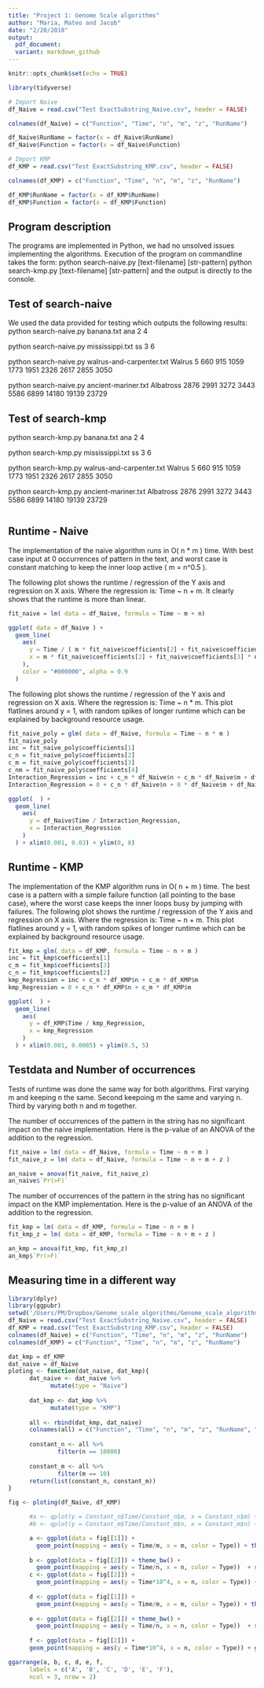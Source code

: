 ```yaml
---
title: "Project 1: Genome Scale algorithms"
author: "Maria, Mateo and Jacob"
date: "2/20/2018"
output:
  pdf_document:
  variant: markdown_github
---
```


```r
knitr::opts_chunk$set(echo = TRUE)

library(tidyverse)

```


```r

# Import Naive
df_Naive = read.csv("Test ExactSubstring_Naive.csv", header = FALSE)

colnames(df_Naive) = c("Function", "Time", "n", "m", "z", "RunName")

df_Naive$RunName = factor(x = df_Naive$RunName)
df_Naive$Function = factor(x = df_Naive$Function)

# Import KMP
df_KMP = read.csv("Test ExactSubstring_KMP.csv", header = FALSE)

colnames(df_KMP) = c("Function", "Time", "n", "m", "z", "RunName")

df_KMP$RunName = factor(x = df_KMP$RunName)
df_KMP$Function = factor(x = df_KMP$Function)

```

## Program description

The programs are implemented in Python, we had no unsolved issues implementing the algorithms.
Execution of the program on commandline takes the form:
  python search-naive.py [text-filename] [str-pattern]
  python search-kmp.py [text-filename] [str-pattern]
and the output is directly to the console.

## Test of search-naive
We used the data provided for testing which outputs the following results:
python search-naive.py banana.txt ana
2 4

python search-naive.py mississippi.txt ss
3 6
 
python search-naive.py walrus-and-carpenter.txt Walrus
5 660 915 1059 1773 1951 2326 2617 2855 3050

python search-naive.py ancient-mariner.txt Albatross
2876 2991 3272 3443 5586 6899 14180 19139 23729

## Test of search-kmp
python search-kmp.py banana.txt ana
2 4

python search-kmp.py mississippi.txt ss
3 6
 
python search-kmp.py walrus-and-carpenter.txt Walrus
5 660 915 1059 1773 1951 2326 2617 2855 3050

python search-kmp.py ancient-mariner.txt Albatross
2876 2991 3272 3443 5586 6899 14180 19139 23729

```r


```

## Runtime - Naive

The implementation of the naive algorithm runs in O( n * m ) time. With best case input at 0 occurrences of pattern in the text, and worst case is constant matching to keep the inner loop active ( m = n^0.5 ).

The following plot shows the runtime / regression of the Y axis and regression on X axis. Where the regression is: Time ~ n + m.
It clearly shows that the runtime is more than linear.

```r

fit_naive = lm( data = df_Naive, formula = Time ~ m + n)

ggplot( data = df_Naive ) +
  geom_line( 
    aes( 
      y = Time / ( m * fit_naive$coefficients[2] + fit_naive$coefficients[3] * n ), 
      x = m * fit_naive$coefficients[2] + fit_naive$coefficients[3] * n + fit_naive$coefficients[1] 
    ), 
    color = "#000000", alpha = 0.9 
  ) 

```

The following plot shows the runtime / regression of the Y axis and regression on X axis. Where the regression is: Time ~ n * m.
This plot flatlines around y = 1, with random spikes of longer runtime which can be explained by background resource usage.

```r

fit_naive_poly = glm( data = df_Naive, formula = Time ~ n * m )
fit_naive_poly
inc = fit_naive_poly$coefficients[1]
c_n = fit_naive_poly$coefficients[2]
c_m = fit_naive_poly$coefficients[3]
c_nm = fit_naive_poly$coefficients[4]
Interaction_Regression = inc + c_n * df_Naive$n + c_m * df_Naive$m + df_Naive$n * df_Naive$m * c_nm
Interaction_Regression = 0 + c_n * df_Naive$n + 0 * df_Naive$m + df_Naive$n * df_Naive$m * c_nm

ggplot(  ) +
  geom_line( 
    aes( 
      y = df_Naive$Time / Interaction_Regression, 
      x = Interaction_Regression
    )
  ) + xlim(0.001, 0.03) + ylim(0, 8)


```

## Runtime - KMP

The implementation of the KMP algorithm runs in O( n + m ) time. The best case is a pattern with a simple failure function (all pointing to the base case), where the worst case keeps the inner loops busy by jumping with failures.
The following plot shows the runtime / regression of the Y axis and regression on X axis. Where the regression is: Time ~ n + m.
This plot flatlines around y = 1, with random spikes of longer runtime which can be explained by background resource usage.


```r

fit_kmp = glm( data = df_KMP, formula = Time ~ n + m )
inc = fit_kmp$coefficients[1]
c_m = fit_kmp$coefficients[3]
c_n = fit_kmp$coefficients[2]
kmp_Regression = inc + c_n * df_KMP$n + c_m * df_KMP$m
kmp_Regression = 0 + c_n * df_KMP$n + c_m * df_KMP$m

ggplot(  ) +
  geom_line( 
    aes( 
      y = df_KMP$Time / kmp_Regression, 
      x = kmp_Regression
    )
  ) + xlim(0.001, 0.0085) + ylim(0.5, 5)

```

## Testdata and Number of occurrences

Tests of runtime was done the same way for both algorithms.
First varying m and keeping n the same.
Second keepoing m the same and varying n.
Third by varying both n and m together.

The number of occurrences of the pattern in the string has no significant impact on the naive implementation.
Here is the p-value of an ANOVA of the addition to the regression.

```r

fit_naive = lm( data = df_Naive, formula = Time ~ n + m )
fit_naive_z = lm( data = df_Naive, formula = Time ~ n + m + z )

an_naive = anova(fit_naive, fit_naive_z)
an_naive$`Pr(>F)`

```

The number of occurrences of the pattern in the string has no significant impact on the KMP implementation.
Here is the p-value of an ANOVA of the addition to the regression.

```r

fit_kmp = lm( data = df_KMP, formula = Time ~ n + m )
fit_kmp_z = lm( data = df_KMP, formula = Time ~ n + m + z )

an_kmp = anova(fit_kmp, fit_kmp_z)
an_kmp$`Pr(>F)`

```

## Measuring time in a different way
```r
library(dplyr)
library(ggpubr)
setwd('/Users/PM/Dropbox/Genome_scale_algorithms/Genome_scale_algorithms/Project1')
df_Naive = read.csv("Test ExactSubstring_Naive.csv", header = FALSE)
df_KMP = read.csv("Test ExactSubstring_KMP.csv", header = FALSE)
colnames(df_Naive) = c("Function", "Time", "n", "m", "z", "RunName")
colnames(df_KMP) = c("Function", "Time", "n", "m", "z", "RunName")

dat_kmp = df_KMP 
dat_naive = df_Naive
ploting <- function(dat_naive, dat_kmp){
      dat_naive <- dat_naive %>%
            mutate(type = "Naive")
    
      dat_kmp <- dat_kmp %>%
            mutate(type = "KMP")
      
      all <- rbind(dat_kmp, dat_naive)
      colnames(all) = c("Function", "Time", "n", "m", "z", "RunName", "Type")
      
      constant_n <- all %>%
              filter(n == 10000)
      
      constant_m <- all %>%
              filter(m == 10)
      return(list(constant_n, constant_m))
} 

fig <- ploting(df_Naive, df_KMP)

      #a <- qplot(y = Constant_n$Time/Constant_n$m, x = Constant_n$m) + ylim(0,0.001)
      #b <- qplot(y = Constant_m$Time/Constant_m$n, x = Constant_m$n) + ylim(0,2.5*10^-6)

      a <- ggplot(data = fig[[1]]) + 
        geom_point(mapping = aes(y = Time/m, x = m, color = Type)) + theme_bw() +  scale_y_log10() 
      
      b <- ggplot(data = fig[[2]]) + theme_bw() +
        geom_point(mapping = aes(y = Time/n, x = n, color = Type))  + scale_y_log10() 
      c <- ggplot(data = fig[[2]]) +
        geom_point(mapping = aes(y = Time*10^4, x = n, color = Type)) + geom_smooth(method = "lm", mapping = aes(y = Time*10^4, x = n)) + theme_bw()
      
      d <- ggplot(data = fig[[1]]) + 
        geom_point(mapping = aes(y = Time/m, x = m, color = Type)) + theme_bw() +  scale_y_log10() 
      
      e <- ggplot(data = fig[[2]]) + theme_bw() +
        geom_point(mapping = aes(y = Time/n, x = n, color = Type))  + scale_y_log10() 
      
      f <- ggplot(data = fig[[2]]) +
      geom_point(mapping = aes(y = Time*10^4, x = n, color = Type)) + geom_smooth(method = "lm",mapping = aes(y = Time*10^4, x = n)) + theme_bw()

ggarrange(a, b, c, d, e, f,
      labels = c('A', 'B', 'C', 'D', 'E', 'F'),
      ncol = 3, nrow = 2)




```
